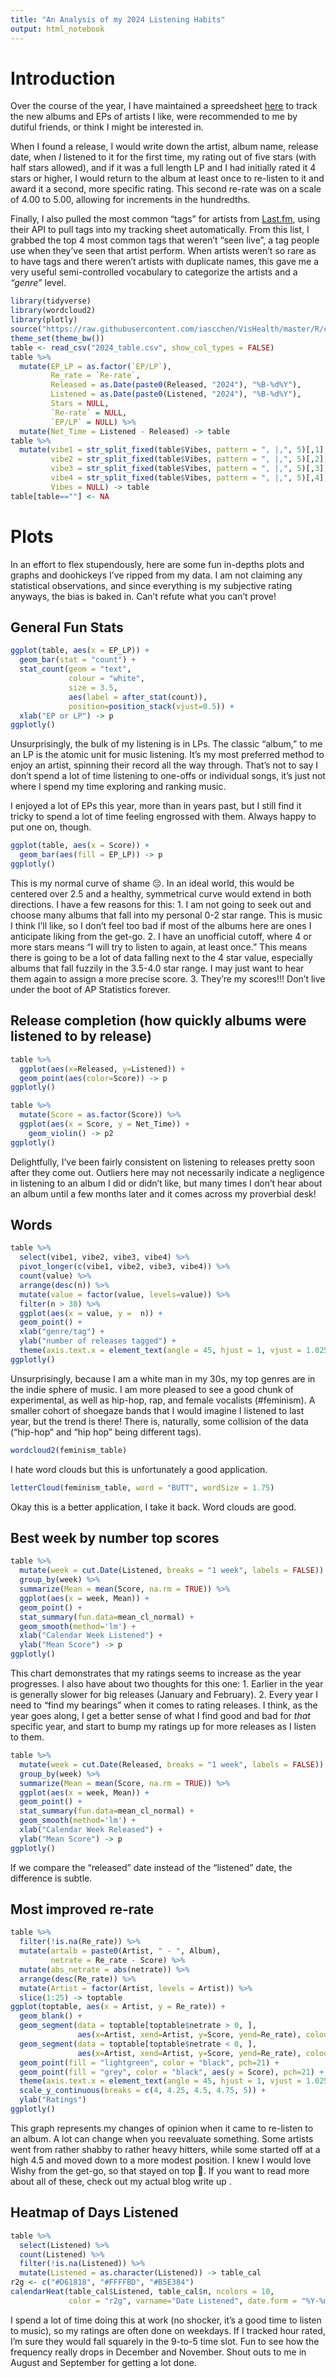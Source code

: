 ```yaml
---
title: "An Analysis of my 2024 Listening Habits"
output: html_notebook
---
```


# Introduction
Over the course of the year, I have maintained a spreedsheet [here]() to track the new albums and EPs of artists I like, were recommended to me by dutiful friends, or think I might be interested in.  

When I found a release, I would write down the artist, album name, release date, when _I_ listened to it for the first time, my rating out of five stars (with half stars allowed), and if it was a full length LP and I had initially rated it 4 stars or higher, I would return to the album at least once to re-listen to it and award it a second, more specific rating. This second re-rate was on a scale of 4.00 to 5.00, allowing for increments in the hundredths.

Finally, I also pulled the most common "tags" for artists from [Last.fm](), using their API to pull tags into my tracking sheet automatically. From this list, I grabbed the top 4 most common tags that weren't "seen live", a tag people use when they've seen that artist perform. When artists weren't so rare as to have tags and there weren't artists with duplicate names, this gave me a very useful semi-controlled vocabulary to categorize the artists and a _"genre"_ level. 

```r
library(tidyverse)
library(wordcloud2)
library(plotly)
source("https://raw.githubusercontent.com/iascchen/VisHealth/master/R/calendarHeat.R")
theme_set(theme_bw())
table <- read_csv("2024_table.csv", show_col_types = FALSE)
table %>%
  mutate(EP_LP = as.factor(`EP/LP`),
         Re_rate = `Re-rate`,
         Released = as.Date(paste0(Released, "2024"), "%B-%d%Y"),
         Listened = as.Date(paste0(Listened, "2024"), "%B-%d%Y"),
         Stars = NULL,
         `Re-rate` = NULL,
         `EP/LP` = NULL) %>%
  mutate(Net_Time = Listened - Released) -> table
table %>%
  mutate(vibe1 = str_split_fixed(table$Vibes, pattern = ", |,", 5)[,1],
         vibe2 = str_split_fixed(table$Vibes, pattern = ", |,", 5)[,2],
         vibe3 = str_split_fixed(table$Vibes, pattern = ", |,", 5)[,3],
         vibe4 = str_split_fixed(table$Vibes, pattern = ", |,", 5)[,4],
         Vibes = NULL) -> table
table[table==""] <- NA
```
# Plots
In an effort to flex stupendously, here are some fun in-depths plots and graphs and doohickeys I've ripped from my data. I am not claiming any statistical observations, and since everything is my subjective rating anyways, the bias is baked in. Can't refute what you can't prove!

## General Fun Stats
```r
ggplot(table, aes(x = EP_LP)) +
  geom_bar(stat = "count") + 
  stat_count(geom = "text", 
             colour = "white", 
             size = 3.5, 
             aes(label = after_stat(count)),
             position=position_stack(vjust=0.5)) +
  xlab("EP or LP") -> p
ggplotly()
```
Unsurprisingly, the bulk of my listening is in LPs. The classic "album," to me an LP is the atomic unit for music listening. It's my most preferred method to enjoy an artist, spinning their record all the way through. That's not to say I don't spend a lot of time listening to one-offs or individual songs, it's just not where I spend my time exploring and ranking music.

I enjoyed a lot of EPs this year, more than in years past, but I still find it tricky to spend a lot of time feeling engrossed with them. Always happy to put one on, though.
```r
ggplot(table, aes(x = Score)) +
  geom_bar(aes(fill = EP_LP)) -> p
ggplotly()
```
This is my normal curve of shame 😔. In an ideal world, this would be centered over 2.5 and a healthy, symmetrical curve would extend in both directions. I have a few reasons for this:
1. I am not going to seek out and choose many albums that fall into my personal 0-2 star range. This is music I think I'll like, so I don't feel too bad if most of the albums here are ones I anticipate liking from the get-go.
2. I have an unofficial cutoff, where 4 or more stars means "I will try to listen to again, at least once." This means there is going to be a lot of data falling next to the 4 star value, especially albums that fall fuzzily in the 3.5-4.0 star range. I may just want to hear them again to assign a more precise score.
3. They're my scores!!! Don't live under the boot of AP Statistics forever.

## Release completion (how quickly albums were listened to by release)
```r
table %>%
  ggplot(aes(x=Released, y=Listened)) +
  geom_point(aes(color=Score)) -> p
ggplotly()

table %>%
  mutate(Score = as.factor(Score)) %>%
  ggplot(aes(x = Score, y = Net_Time)) +
    geom_violin() -> p2
ggplotly()
```
Delightfully, I've been fairly consistent on listening to releases pretty soon after they come out. Outliers here may not necessarily indicate a negligence in listening to an album I did or didn't like, but many times I don't hear about an album until a few months later and it comes across my proverbial desk!

## Words
```r
table %>%
  select(vibe1, vibe2, vibe3, vibe4) %>%
  pivot_longer(c(vibe1, vibe2, vibe3, vibe4)) %>%
  count(value) %>%
  arrange(desc(n)) %>%
  mutate(value = factor(value, levels=value)) %>%
  filter(n > 30) %>%
  ggplot(aes(x = value, y =  n)) +
  geom_point() + 
  xlab("genre/tag") +
  ylab("number of releases tagged") + 
  theme(axis.text.x = element_text(angle = 45, hjust = 1, vjust = 1.025)) -> p
ggplotly()
```
Unsurprisingly, because I am a white man in my 30s, my top genres are in the indie sphere of music. I am more pleased to see a good chunk of experimental, as well as hip-hop, rap, and female vocalists (#feminism). A smaller cohort of shoegaze bands that I would imagine I listened to last year, but the trend is there! There is, naturally, some collision of the data ("hip-hop" and "hip hop" being different tags).

```r
wordcloud2(feminism_table)
```
I hate word clouds but this is unfortunately a good application. 

```r
letterCloud(feminism_table, word = "BUTT", wordSize = 1.75)
```
Okay this is a better application, I take it back. Word clouds are good.

## Best week by number top scores
```r
table %>%
  mutate(week = cut.Date(Listened, breaks = "1 week", labels = FALSE)) %>% 
  group_by(week) %>%
  summarize(Mean = mean(Score, na.rm = TRUE)) %>%
  ggplot(aes(x = week, Mean)) +
  geom_point() +
  stat_summary(fun.data=mean_cl_normal) + 
  geom_smooth(method='lm') +
  xlab("Calendar Week Listened") +
  ylab("Mean Score") -> p
ggplotly()
```
This chart demonstrates that my ratings seems to increase as the year progresses. I also have about two thoughts for this one:
1. Earlier in the year is generally slower for big releases (January and February).
2. Every year I need to "find my bearings" when it comes to rating releases. I think, as the year goes along, I get a better sense of what I find good and bad for _that_ specific year, and start to bump my ratings up for more releases as I listen to them.

```r
table %>%
  mutate(week = cut.Date(Released, breaks = "1 week", labels = FALSE)) %>% 
  group_by(week) %>%
  summarize(Mean = mean(Score, na.rm = TRUE)) %>%
  ggplot(aes(x = week, Mean)) +
  geom_point() +
  stat_summary(fun.data=mean_cl_normal) + 
  geom_smooth(method='lm') +
  xlab("Calendar Week Released") +
  ylab("Mean Score") -> p
ggplotly()
```
If we compare the "released" date instead of the "listened" date, the difference is subtle.

## Most improved re-rate
```r
table %>%
  filter(!is.na(Re_rate)) %>%
  mutate(artalb = paste0(Artist, " - ", Album),
         netrate = Re_rate - Score) %>%
  mutate(abs_netrate = abs(netrate)) %>%
  arrange(desc(Re_rate)) %>%
  mutate(Artist = factor(Artist, levels = Artist)) %>%
  slice(1:25) -> toptable
ggplot(toptable, aes(x = Artist, y = Re_rate)) +
  geom_blank() + 
  geom_segment(data = toptable[toptable$netrate > 0, ], 
               aes(x=Artist, xend=Artist, y=Score, yend=Re_rate), colour="black") +
  geom_segment(data = toptable[toptable$netrate < 0, ], 
               aes(x=Artist, xend=Artist, y=Score, yend=Re_rate), colour="red") +
  geom_point(fill = "lightgreen", color = "black", pch=21) +
  geom_point(fill = "grey", color = "black", aes(y = Score), pch=21) + 
  theme(axis.text.x = element_text(angle = 45, hjust = 1, vjust = 1.025)) +
  scale_y_continuous(breaks = c(4, 4.25, 4.5, 4.75, 5)) +
  ylab("Ratings")
ggplotly()
```
This graph represents my changes of opinion when it came to re-listen to an album. A lot can change when you reevaluate something. Some artists went from rather shabby to rather heavy hitters, while some started off at a high 4.5 and moved down to a more modest position. I knew I would love Wishy from the get-go, so that stayed on top 👑. If you want to read more about all of these, check out my actual blog write up <!-- TODO: put in blog link. Add a legend too.-->.

## Heatmap of Days Listened
```r
table %>%
  select(Listened) %>%
  count(Listened) %>%
  filter(!is.na(Listened)) %>%
  mutate(Listened = as.character(Listened)) -> table_cal
r2g <- c("#D61818", "#FFFFBD", "#B5E384")
calendarHeat(table_cal$Listened, table_cal$n, ncolors = 10, 
             color = "r2g", varname="Date Listened", date.form = "%Y-%m-%d")
```
I spend a lot of time doing this at work (no shocker, it's a good time to listen to music), so my ratings are often done on weekdays. If I tracked hour rated, I'm sure they would fall squarely in the 9-to-5 time slot. Fun to see how the frequency really drops in December and November. Shout outs to me in August and September for getting a lot done.
